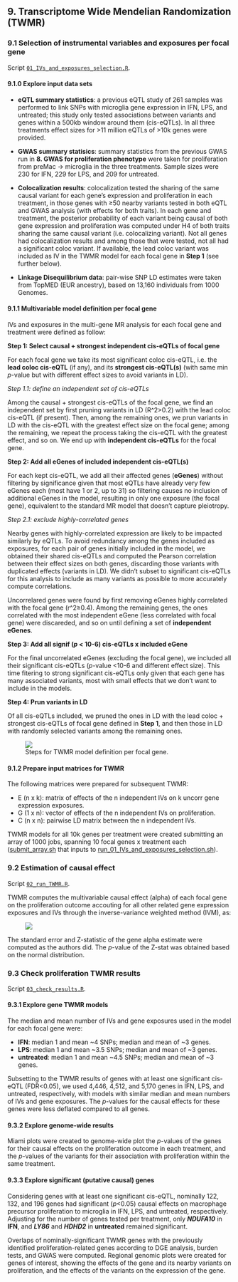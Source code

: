 ## 9. Transcriptome Wide Mendelian Randomization (TWMR)

###  9.1 Selection of instrumental variables and exposures per focal gene
Script [`01_IVs_and_exposures_selection.R`](01_IVs_and_exposures_selection.R). 

#### 9.1.0  Explore input data sets

* **eQTL summary statistics**: a previous eQTL study of 261 samples was performed to link SNPs with microglia gene expression in IFN, LPS, and untreated; this study only tested associations between variants and genes within a 500kb window around them (cis-eQTLs). In all three treatments effect sizes for >11 million eQTLs of >10k genes were provided.

* **GWAS summary statisics**: summary statistics from the previous GWAS run in **8. GWAS for proliferation phenotype** were taken for proliferation from preMac → microglia in the three treatments. Sample sizes were 230 for IFN, 229 for LPS, and 209 for untreated.

* **Colocalization results**: colocalization tested the sharing of the same causal variant for each gene’s expression and proliferation in each treatment, in those genes with ≥50 nearby variants tested in both eQTL and GWAS analysis (with effects for both traits). In each gene and treatment, the posterior probability of each variant being causal of both gene expression and proliferation was computed under H4 of both traits sharing the same causal variant (i.e. colocalizing variant). Not all genes had colocalization results and among those that were tested, not all had a significant coloc variant. If available, the lead coloc variant was included as IV in the TWMR model for each focal gene in **Step 1** (see further below).

* **Linkage Disequilibrium data**: pair-wise SNP LD estimates were taken from TopMED (EUR ancestry), based on 13,160 individuals from 1000 Genomes.


#### 9.1.1 Multivariable model definition per focal gene
IVs and exposures in the multi-gene MR analysis for each focal gene and treatment were defined as follow:

**Step 1: Select causal + strongest independent cis-eQTLs of focal gene**    

For each focal gene we take its most significant coloc cis-eQTL, i.e. the **lead coloc cis-eQTL** (if any), and its **strongest cis-eQTL(s)** (with same min *p*-value but with different effect sizes to avoid variants in LD). 

*Step 1.1: define an independent set of cis-eQTLs*
  
Among the causal + strongest cis-eQTLs of the focal gene, we find an independent set by first pruning variants in LD (R^2>0.2) with the lead coloc cis-eQTL (if present). Then, among the remaining ones, we prun variants in LD with the cis-eQTL with the greatest effect size on the focal gene; among the remaining, we repeat the process taking the cis-eQTL with the greatest effect, and so on. We end up with **independent cis-eQTLs** for the focal gene.

**Step 2: Add all eGenes of included independent cis-eQTL(s)**             

For each kept cis-eQTL, we add all their affected genes (**eGenes**) without filtering by significance given that most eQTLs have already very few eGenes each (most have 1 or 2, up to 31) so filtering causes no inclusion of additional eGenes in the model, resulting in only one exposure (the focal gene), equivalent to the standard MR model that doesn’t capture pleiotropy.

*Step 2.1: exclude highly-correlated genes* 

Nearby genes with highly-correlated expression are likely to be impacted similarly by eQTLs. To avoid redundancy among the genes included as exposures, for each pair of genes initially included in the model, we obtained their shared cis-eQTLs and computed the Pearson correlation between their effect sizes on both genes, discarding those variants with duplicated effects (variants in LD). We didn’t subset to significant cis-eQTLs for this analysis to include as many variants as possible to more accurately compute correlations.

Uncorrelared genes were found by first removing eGenes highly correlated with the focal gene (r^2≥0.4). Among the remaining genes, the ones correlated with the most independent eGene (less correlated with focal gene) were discareded, and so on until defining a set of **independent eGenes**.

 **Step 3: Add all signif (*p* < 10-6) cis-eQTLs x included eGene**             

For the final uncorrelated eGenes (excluding the focal gene), we included all their significant cis-eQTLs (*p*-value <10-6 and different effect size). This time fitering to strong significant cis-eQTLs only given that each gene has many associated variants, most with small effects that we don’t want to include in the models.

 **Step 4: Prun variants in LD**                                              

Of all cis-eQTLs included, we pruned the ones in LD with the lead coloc + strongest cis-eQTLs of focal gene defined in **Step 1**, and then those in LD with randomly selected variants among the remaining ones.


<figure> 
<img src="../../images/TWMR_model_definition_steps.png">
<figcaption>Steps for TWMR model definition per focal gene. </figcaption> 
</figure> 


#### 9.1.2 Prepare input matrices for TWMR
    
The following matrices were prepared for subsequent TWMR:
    
  * E (n x k): matrix of effects of the n independent IVs on k uncorr gene expression exposures.
  * G (1 x n): vector of effects of the n independent IVs on proliferation.
  * C (n x n): pairwise LD matrix between the n independent IVs.

TWMR models for all 10k genes per treatment were created submitting an array of 1000 jobs, spanning 10 focal genes x treatment each ([submit_array.sh](submit_array.sh) that inputs to [run_01_IVs_and_exposures_selection.sh](run_01_IVs_and_exposures_selection.sh)). 



### 9.2 Estimation of causal effect

Script [`02_run_TWMR.R`](02_run_TWMR.R). 

TWMR computes the multivariable causal effect (alpha) of each focal gene on the proliferation outcome accouting for all other related gene expression exposures and IVs through the inverse-variance weighted method (IVM), as:

<figure> 
<img src="../../images/TWMR_calculation.png">
</figure> 

The standard error and Z-statistic of the gene alpha estimate were computed as the authors did. The *p*-value of the Z-stat was obtained based on the normal distribution. 



### 9.3 Check proliferation TWMR results 
Script [`03_check_results.R`](03_check_results.R). 

#### 9.3.1 Explore gene TWMR models

The median and mean number of IVs and gene exposures used in the model for each focal gene were:
    
  * **IFN**: median 1 and mean ~4 SNPs; median and mean of ~3 genes.
  * **LPS**: median 1 and mean ~3.5 SNPs; median and mean of ~3 genes.
  * **untreated**: median 1 and mean ~4.5 SNPs; median and mean of ~3 genes.

Subsetting to the TWMR results of genes with at least one significant cis-eQTL (FDR<0.05), we used 4,446, 4,512, and 5,170 genes in IFN, LPS, and untreated, respectively, with models with similar median and mean numbers of IVs and gene exposures. The *p*-values for the causal effects for these genes were less deflated compared to all genes.

#### 9.3.2 Explore genome-wide results
    
Miami plots were created to genome-wide plot the *p*-values of the genes for their causal effects on the proliferation outcome in each treatment, and the *p*-values of the variants for their association with proliferation within the same treatment.

#### 9.3.3 Explore significant (putative causal) genes
    
Considering genes with at least one significant cis-eQTL, nominally 122, 132, and 196 genes had significant (*p*<0.05) causal effects on macrophage precursor proliferation to microglia in IFN, LPS, and untreated, respectively. Adjusting for the number of genes tested per treatment, only ***NDUFA10*** in **IFN**, and ***LY86*** and ***HDHD2*** in **untreated** remained significant.

Overlaps of nominally-significant TWMR genes with the previously identified proliferation-related genes according to DGE analysis, burden tests, and GWAS were computed. Regional genomic plots were created for genes of interest, showing the effects of the gene and its nearby variants on proliferation, and the effects of the variants on the expression of the gene.




